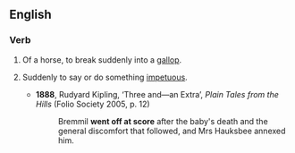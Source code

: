 ==English==

===Verb===
{{head|en|verb}}

# {{lb|en|idiomatic}} Of a horse, to break suddenly into a [[gallop]].
# {{lb|en|idiomatic}} Suddenly to say or do something [[impetuous]].
#* '''1888''', Rudyard Kipling, ‘Three and—an Extra’, ''Plain Tales from the Hills'' (Folio Society 2005, p. 12)
#*: Bremmil '''went off at score''' after the baby's death and the general discomfort that followed, and Mrs Hauksbee annexed him.
